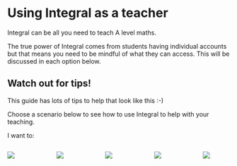 # Using Integral as a teacher

Integral can be all you need to teach A level maths.

The true power of Integral comes from students having individual accounts but that means you need to be mindful of what they can access. This will be discussed in each option below.

::: callout-tip
## Watch out for tips!

This guide has lots of tips to help that look like this :-)
:::

Choose a scenario below to see how to use Integral to help with your teaching.

I want to:

::: columns
::: {.column width="18%"}
[![](images/plan.png)](plan.qmd)
:::

::: {.column width="2%"}
:::

::: {.column width="18%"}
[![](images/assess.png)](assess.qmd)
:::

::: {.column width="2%"}
:::

::: {.column width="18%"}
[![](images/set%20work.png)](set-work.qmd)
:::

::: {.column width="2%"}
:::

::: {.column width="18%"}
[![](images/learn%20new.png)](learn-teacher.qmd)
:::

::: {.column width="2%"}
:::

::: {.column width="18%"}
[![](images/sow.png)](sow.qmd)
:::
:::
